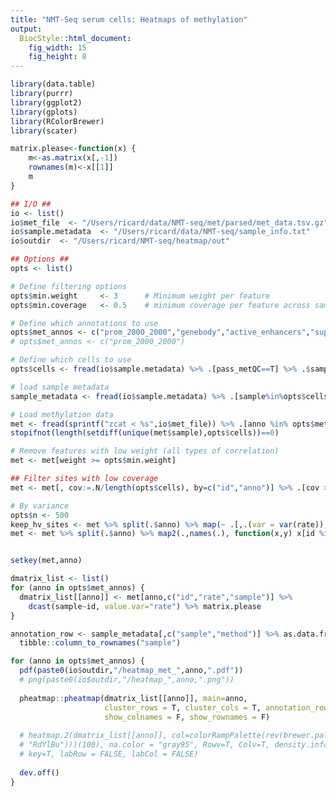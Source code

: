 ```yaml
---
title: "NMT-Seq serum cells: Heatmaps of methylation"
output: 
  BiocStyle::html_document: 
    fig_width: 15
    fig_height: 8
---
```

  
```r
library(data.table)
library(purrr)
library(ggplot2)
library(gplots)
library(RColorBrewer)
library(scater)
```

```r
matrix.please<-function(x) {
    m<-as.matrix(x[,-1])
    rownames(m)<-x[[1]]
    m
}
```

```r

## I/O ##
io <- list()
io$met_file  <- "/Users/ricard/data/NMT-seq/met/parsed/met_data.tsv.gz"
io$sample.metadata  <- "/Users/ricard/data/NMT-seq/sample_info.txt"
io$outdir  <- "/Users/ricard/NMT-seq/heatmap/out"

## Options ##
opts <- list()

# Define filtering options
opts$min.weight     <- 3      # Minimum weight per feature
opts$min.coverage   <- 0.5    # minimum coverage per feature across samples (methylation)

# Define which annotations to use
opts$met_annos <- c("prom_2000_2000","genebody","active_enhancers","super_enhancers")
# opts$met_annos <- c("prom_2000_2000")

# Define which cells to use
opts$cells <- fread(io$sample.metadata) %>% .[pass_metQC==T] %>% .$sample
```

```r

# load sample metadata
sample_metadata <- fread(io$sample.metadata) %>% .[sample%in%opts$cells]

# Load methylation data
met <- fread(sprintf("zcat < %s",io$met_file)) %>% .[anno %in% opts$met_annos & sample %in% opts$cells] 
stopifnot(length(setdiff(unique(met$sample),opts$cells))==0)

```


```r

# Remove features with low weight (all types of correlation)
met <- met[weight >= opts$min.weight]

## Filter sites with low coverage
met <- met[, cov:=.N/length(opts$cells), by=c("id","anno")] %>% .[cov >= opts$min.coverage] %>% .[,cov:=NULL]

# By variance
opts$n <- 500
keep_hv_sites <- met %>% split(.$anno) %>% map(~ .[,.(var = var(rate)), by="id"] %>% setorder(-var) %>% head(n=opts$n) %>% .$id)
met <- met %>% split(.$anno) %>% map2(.,names(.), function(x,y) x[id %in% keep_hv_sites[[y]]]) %>% rbindlist


setkey(met,anno)
```

<!-- Create matrix  -->
```r
dmatrix_list <- list()
for (anno in opts$met_annos) {
  dmatrix_list[[anno]] <- met[anno,c("id","rate","sample")] %>% 
    dcast(sample~id, value.var="rate") %>% matrix.please
}
```

<!-- Plot heatmap -->
```r
annotation_row <- sample_metadata[,c("sample","method")] %>% as.data.frame %>%
  tibble::column_to_rownames("sample")

for (anno in opts$met_annos) {
  pdf(paste0(io$outdir,"/heatmap_met_",anno,".pdf"))
  # png(paste0(io$outdir,"/heatmap_",anno,".png"))
  
  pheatmap::pheatmap(dmatrix_list[[anno]], main=anno,
                     cluster_rows = T, cluster_cols = T, annotation_row = annotation_row, annotation_col = NA,
                     show_colnames = F, show_rownames = F)
  
  # heatmap.2(dmatrix_list[[anno]], col=colorRampPalette(rev(brewer.pal(n = 7, name =
  # "RdYlBu")))(100), na.color = "gray95", Rowv=T, Colv=T, density.info="none", trace="none",
  # key=T, labRow = FALSE, labCol = FALSE)
  
  dev.off()
}
```

